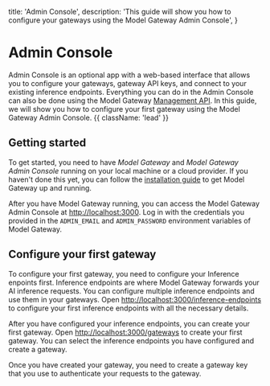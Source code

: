   title: 'Admin Console',
  description:
    'This guide will show you how to configure your gateways using the Model Gateway Admin Console',
}

# Admin Console

Admin Console is an optional app with a web-based interface that allows you to configure your gateways, gateway API keys, and connect to your existing inference endpoints. Everything you can do in the Admin Console can also be done using the Model Gateway [Management API](/management-api). In this guide, we will show you how to configure your first gateway using the Model Gateway Admin Console. {{ className: 'lead' }}

## Getting started

To get started, you need to have *Model Gateway* and *Model Gateway Admin Console* running on your local machine or a cloud provider. If you haven't done this yet, you can follow the [installation guide](/installation) to get Model Gateway up and running.

After you have Model Gateway running, you can access the Model Gateway Admin Console at [http://localhost:3000](http://localhost:3000). Log in with the credentials you provided in the `ADMIN_EMAIL` and `ADMIN_PASSWORD` environment variables of Model Gateway.

## Configure your first gateway

To configure your first gateway, you need to configure your Inference enpoints first. Inference endpoints are where Model Gateway forwards your AI inference requests. You can configure multiple inference endpoints and use them in your gateways. Open [http://localhost:3000/inference-endpoints](http://localhost:3000/inference-endpoints) to configure your first inference endpoints with all the necessary details.

After you have configured your inference endpoints, you can create your first gateway. Open [http://localhost:3000/gateways](http://localhost:3000/gateways) to create your first gateway. You can select the inference endpoints you have configured and create a gateway.

Once you have created your gateway, you need to create a gateway key that you use to authenticate your requests to the gateway. 
